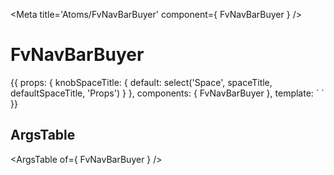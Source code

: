 
<Meta title='Atoms/FvNavBarBuyer' component={ FvNavBarBuyer } />

# FvNavBarBuyer

<Canvas>
<Story name='Common' height='150px'>{{
  props: {
    knobSpaceTitle: {
      default: select('Space', spaceTitle, defaultSpaceTitle, 'Props')
    }
  },
  components: { FvNavBarBuyer },
  template: `<FvNavBarBuyer
    :space="knobSpaceTitle"
  >
  </FvNavBarBuyer>`
}}</Story>
</Canvas>

## ArgsTable

<ArgsTable of={ FvNavBarBuyer } />
